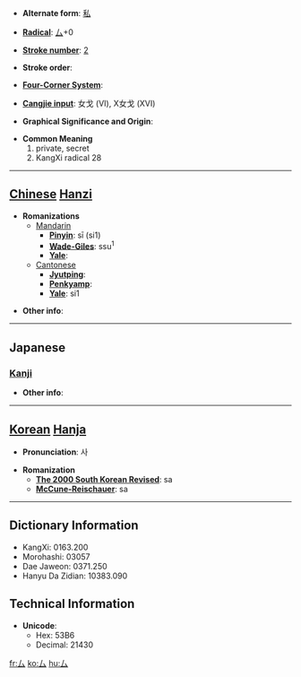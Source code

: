 * '''Alternate form''': [[私]]

* '''[[Wiktionary:Chinese radical index| Radical]]''': [[Wiktionary:Chinese radical index 厶|厶]]+0

* '''[[Wiktionary:Chinese total strokes index|Stroke number]]''': [[Wiktionary:Chinese total strokes index 2|2]]

* '''Stroke order''': 

* '''[[Wiktionary:Chinese four corner index|Four-Corner System]]''': 

* '''[[Wiktionary:Chinese Cangjie index|Cangjie input]]''': 女戈 (VI), X女戈 (XVI)

* '''Graphical Significance and Origin''': 

* '''Common Meaning'''
*#private, secret
*# KangXi radical 28


----

== [[Chinese]] [[Hanzi]] ==

* '''Romanizations'''
** [[Mandarin]]
*** '''[[Pinyin]]''': sī (si1)
*** '''[[Wade-Giles]]''': ssu<sup>1</sup>
*** '''[[Yale]]''': 
**[[Cantonese]]
***'''[[Jyutping]]''':
***'''[[Penkyamp]]''': 
***'''[[Yale]]''': si1

* '''Other info''': 

----

==Japanese==
===[[Kanji]]===
{{kanji|on readings=[[し]] (shi), [[ぼう]] (bō), [[む]] (mu)
|kun readings=[[ござる]] (gozaru)
}}

* '''Other info''':  

----

== [[Korean]] [[Hanja]] ==

* '''Pronunciation''': 사

* '''Romanization'''
** '''[[The 2000 South Korean Revised Romanization|The 2000 South Korean Revised]]''': sa
** '''[[McCune-Reischauer]]''': sa

----

== Dictionary Information ==

* KangXi: 0163.200
* Morohashi: 03057
* Dae Jaweon: 0371.250
* Hanyu Da Zidian: 10383.090

== Technical Information ==

* '''Unicode''':
** Hex: 53B6
** Decimal: 21430

[[fr:厶]]
[[ko:厶]]
[[hu:厶]]